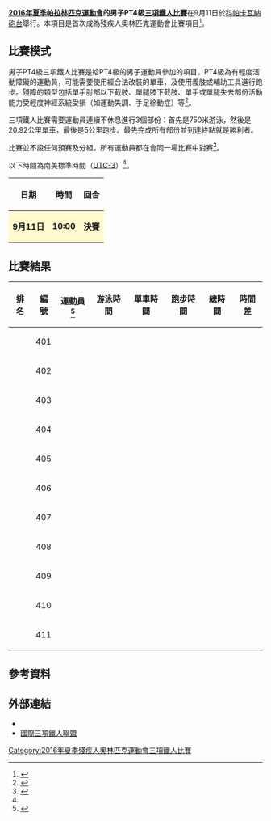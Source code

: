 {{noteTA|G1=Sports}}
{{Infobox Paralympic event
| event       = 男子PT4級三項鐵人
| games       = 2016年夏季
| image       = [[File:Triathlon_pictogram.svg|120px]]
| caption     = 
| venue       = [[科帕卡瓦納砲台|科帕卡瓦納砲台]]
| dates       = 9月11日
| competitors = 11
| nations     = 9
| gold        =  
| goldNPC     =  
| silver      =  
| silverNPC   =  
| bronze      =  
| bronzeNPC   =  
| prev        = 
| next        = [[2020年夏季殘疾人奧林匹克運動會男子PT4級三項鐵人比賽|2020]]
}}
{{2016年夏季殘疾人奧林匹克運動會三項鐵人比賽}}
'''[[2016年夏季帕拉林匹克運動會|2016年夏季帕拉林匹克運動會]]的男子PT4級[[2016年夏季殘疾人奧林匹克運動會三項鐵人比賽|三項鐵人比賽]]'''在9月11日於[[科帕卡瓦納砲台|科帕卡瓦納砲台]]舉行。本項目是首次成為殘疾人奧林匹克運動會比賽項目<ref name=official>{{cite web|title=Paralympic Triathlon|url=https://www.rio2016.com/en/paralympics/triathlon|website=Rio 2016 Summer Paralympics|accessdate=2016-09-01|archive-date=2016-08-28|archive-url=https://web.archive.org/web/20160828180506/https://www.rio2016.com/en/paralympics/triathlon|dead-url=no}}</ref>。

== 比賽模式 ==
男子PT4級三項鐵人比賽是給PT4級的男子運動員參加的項目。PT4級為有輕度活動障礙的運動員，可能需要使用經合法改裝的單車，及使用義肢或輔助工具進行跑步。殘障的類型包括單手肘部以下截肢、單腿膝下截肢、單手或單腿失去部份活動能力受輕度神經系統受損（如運動失調、手足徐動症）等<ref>{{Cite web |url=https://www.paralympic.org/sites/default/files/document/150915170806821_2015_09_15%2BExplanatory%2Bguide%2BClassification_summer%2BFINAL%2B_5.pdf |title=Explanatory guide to Paralympic classification |accessdate=2016-09-01 |archive-date=2016-08-27 |archive-url=https://web.archive.org/web/20160827205502/https://www.paralympic.org/sites/default/files/document/150915170806821_2015_09_15%2BExplanatory%2Bguide%2BClassification_summer%2BFINAL%2B_5.pdf |dead-url=no }}</ref>。

三項鐵人比賽需要運動員連續不休息進行3個部份：首先是750米游泳，然後是20.92公里單車，最後是5公里跑步。最先完成所有部份並到達終點就是勝利者。

比賽並不設任何預賽及分組。所有運動員都在會同一場比賽中對賽<ref name=explanation>{{Cite web |url=http://www.paralimpicos.es/publicacion/ficheros/Paralympic%20Explanatory%20Guide%20_%20Canoe.pdf |title=Canoe Explanatory Guide |accessdate=2016-09-01 |archive-date=2016-09-13 |archive-url=https://web.archive.org/web/20160913085301/http://www.paralimpicos.es/publicacion/ficheros/Paralympic%20Explanatory%20Guide%20_%20Canoe.pdf |dead-url=yes }}</ref>。

以下時間為南美標準時間（[[UTC-3|UTC-3]]）<ref name=explanation/>。
{| class="wikitable" style="text-align:center" width=400px
! 日期
! 時間
! 回合
|-
|style=background:lemonchiffon| '''9月11日''' ||style=background:lemonchiffon| '''10:00''' || style=background:lemonchiffon| '''決賽''' 
|}

== 比賽結果 ==
{| class="wikitable sortable" style="text-align:center"
!data-sort-type="number"|排名
!編號
!運動員<ref>{{Cite web |url=http://www.triathlon.org/paralympics/start_lists |title=Start Lists |accessdate=2016-09-01 |archive-date=2016-09-01 |archive-url=https://web.archive.org/web/20160901183624/http://www.triathlon.org/paralympics/start_lists |dead-url=no }}</ref>
!游泳時間
!單車時間
!跑步時間
!總時間
!時間差
|-
|  || 401 || {{flagIPCathlete|[[José_Abraham_Estrada_Sierra|José Abraham Estrada Sierra]]|MEX|2016年夏季}} ||  ||  ||  ||  || 
|-
|  || 402 || {{flagIPCathlete|[[David_Hill|David Hill]]|GBR|2016年夏季}} ||  ||  ||  ||  || 
|-
|  || 403 || {{flagIPCathlete|[[George_Peasgood|George Peasgood]]|GBR|2016年夏季}} ||  ||  ||  ||  || 
|-
|  || 404 || {{flagIPCathlete|[[Jairo_Ruiz_Lopez|Jairo Ruiz Lopez]]|ESP|2016年夏季}} ||  ||  ||  ||  || 
|-
|  || 405 || {{flagIPCathlete|[[佐藤圭一|佐藤圭一]]|JPN|2016年夏季}} ||  ||  ||  ||  || 
|-
|  || 406 || {{flagIPCathlete|[[Péter_Boronkay|Péter Boronkay]]|HUN|2016年夏季}} ||  ||  ||  ||  || 
|-
|  || 407 || {{flagIPCathlete|[[Chris_Hammer|Chris Hammer]]|USA|2016年夏季}} ||  ||  ||  ||  || 
|-
|  || 408 || {{flagIPCathlete|[[Yannick_Bourseaux|Yannick Bourseaux]]|FRA|2016年夏季}} ||  ||  ||  ||  || 
|-
|  || 409 || {{flagIPCathlete|[[Maxime_Maurel|Maxime Maurel]]|FRA|2016年夏季}} ||  ||  ||  ||  || 
|-
|  || 410 || {{flagIPCathlete|[[Stefan_Daniel|Stefan Daniel]]|CAN|2016年夏季}} ||  ||  ||  ||  || 
|-
|  || 411 || {{flagIPCathlete|[[Martin_Schulz|Martin Schulz]]|GER|2016年夏季}} ||  ||  ||  ||  || 
|}

== 參考資料 ==
{{reflist}}

== 外部連結 ==
* {{Official|https://www.rio2016.com/en/paralympics/triathlon}}{{pt}}{{en}}{{es}}{{fr}}
* [http://www.triathlon.org/ 國際三項鐵人聯盟]{{Wayback|url=http://www.triathlon.org/ |date=20110303233124 }}{{en}}

[[Category:2016年夏季殘疾人奧林匹克運動會三項鐵人比賽|Category:2016年夏季殘疾人奧林匹克運動會三項鐵人比賽]]